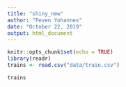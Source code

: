 ```yaml
---
title: "shiny_new"
author: "Feven Yohannes"
date: "October 22, 2019"
output: html_document
---
```


```r
knitr::opts_chunk$set(echo = TRUE)
library(readr)
trains <- read.csv("data/train.csv")

```

```r
trains
```

